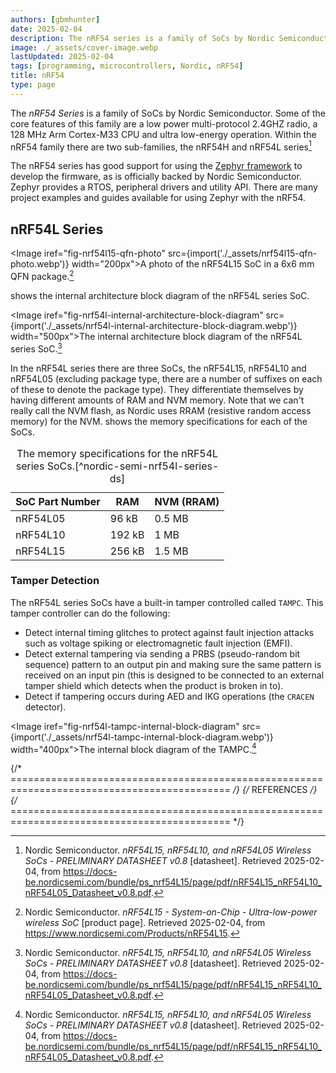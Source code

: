 ```yaml
---
authors: [gbmhunter]
date: 2025-02-04
description: The nRF54 series is a family of SoCs by Nordic Semiconductor. Some of the core features of this family are a low power multi-protocol 2.4GHZ radio, a 128 MHz Arm Cortex-M33 CPU and ultra low-energy operation.
image: ./_assets/cover-image.webp
lastUpdated: 2025-02-04
tags: [programming, microcontrollers, Nordic, nRF54]
title: nRF54
type: page
---
```


The _nRF54 Series_ is a family of SoCs by Nordic Semiconductor. Some of the core features of this family are a low power multi-protocol 2.4GHZ radio, a 128 MHz Arm Cortex-M33 CPU and ultra low-energy operation. Within the nRF54 family there are two sub-families, the nRF54H and nRF54L series[^nordic-semi-nrf54l-series-ds]

The nRF54 series has good support for using the [Zephyr framework](/programming/operating-systems/zephyr/) to develop the firmware, as is officially backed by Nordic Semiconductor. Zephyr provides a RTOS, peripheral drivers and utility API. There are many project examples and guides available for using Zephyr with the nRF54.

## nRF54L Series

<Image iref="fig-nrf54l15-qfn-photo" src={import('./_assets/nrf54l15-qfn-photo.webp')} width="200px">A photo of the nRF54L15 SoC in a 6x6 mm QFN package.[^nordic-semi-nrf54l15-product-page]</Image>

<IRef iref="fig-nrf54l-internal-architecture-block-diagram" /> shows the internal architecture block diagram of the nRF54L series SoC.

<Image iref="fig-nrf54l-internal-architecture-block-diagram" src={import('./_assets/nrf54l-internal-architecture-block-diagram.webp')} width="500px">The internal architecture block diagram of the nRF54L series SoC.[^nordic-semi-nrf54l-series-ds]</Image>

In the nRF54L series there are three SoCs, the nRF54L15, nRF54L10 and nRF54L05 (excluding package type, there are a number of suffixes on each of these to denote the package type). They differentiate themselves by having different amounts of RAM and NVM memory. Note that we can't really call the NVM flash, as Nordic uses RRAM (resistive random access memory) for the NVM. <IRef iref="table-nrf54l-series-socs-memory-specs" /> shows the memory specifications for each of the SoCs.

<table data-iref="table-nrf54l-series-socs-memory-specs">
  <thead>
    <tr>
      <th>SoC Part Number</th>
      <th>RAM</th>
      <th>NVM (RRAM)</th>
    </tr>
  </thead>
  <tbody>
    <tr>
      <td>nRF54L05</td>
      <td>96 kB</td>
      <td>0.5 MB</td>
    </tr>
    <tr>
      <td>nRF54L10</td>
      <td>192 kB</td>
      <td>1 MB</td>
    </tr>
    <tr>
      <td>nRF54L15</td>
      <td>256 kB</td>
      <td>1.5 MB</td>
    </tr>
  </tbody>
  <caption>The memory specifications for the nRF54L series SoCs.[^nordic-semi-nrf54l-series-ds]</caption>
</table>

### Tamper Detection

The nRF54L series SoCs have a built-in tamper controlled called `TAMPC`. This tamper controller can do the following:

* Detect internal timing glitches to protect against fault injection attacks such as voltage spiking or electromagnetic fault injection (EMFI).
* Detect external tampering via sending a PRBS (pseudo-random bit sequence) pattern to an output pin and making sure the same pattern is received on an input pin (this is designed to be connected to an external tamper shield which detects when the product is broken in to).
* Detect if tampering occurs during AED and IKG operations (the `CRACEN` detector).

<Image iref="fig-nrf54l-tampc-internal-block-diagram" src={import('./_assets/nrf54l-tampc-internal-block-diagram.webp')} width="400px">The internal block diagram of the TAMPC.[^nordic-semi-nrf54l-series-ds]</Image>

{/* ============================================================================================ */}
{/* REFERENCES */}
{/* ============================================================================================ */}

[^nordic-semi-nrf54l-series-ds]: Nordic Semiconductor. _nRF54L15, nRF54L10, and nRF54L05 Wireless SoCs - PRELIMINARY DATASHEET v0.8_ [datasheet]. Retrieved 2025-02-04, from https://docs-be.nordicsemi.com/bundle/ps_nrf54L15/page/pdf/nRF54L15_nRF54L10_nRF54L05_Datasheet_v0.8.pdf.
[^nordic-semi-nrf54l15-product-page]: Nordic Semiconductor. _nRF54L15 - System-on-Chip - Ultra-low-power wireless SoC_ [product page]. Retrieved 2025-02-04, from https://www.nordicsemi.com/Products/nRF54L15.
